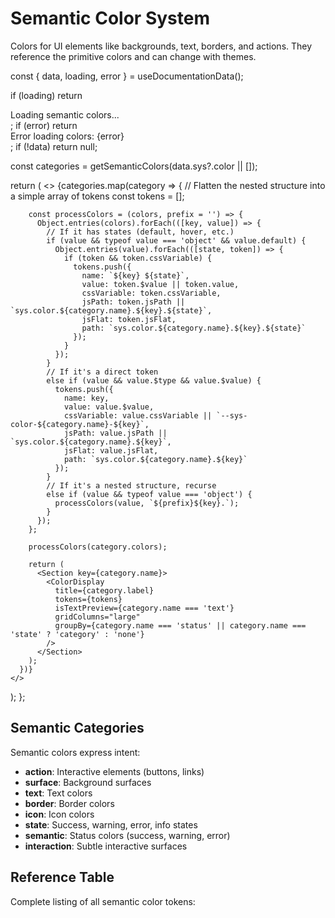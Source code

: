 
<Meta title="Token Reference/Semantic/Colors" />

# Semantic Color System

Colors for UI elements like backgrounds, text, borders, and actions. They reference the primitive colors and can change with themes.

  const { data, loading, error } = useDocumentationData();
  
  if (loading) return <div>Loading semantic colors...</div>;
  if (error) return <div>Error loading colors: {error}</div>;
  if (!data) return null;
  
  const categories = getSemanticColors(data.sys?.color || []);
  
  return (
    <>
      {categories.map(category => {
        // Flatten the nested structure into a simple array of tokens
        const tokens = [];
        
        const processColors = (colors, prefix = '') => {
          Object.entries(colors).forEach(([key, value]) => {
            // If it has states (default, hover, etc.)
            if (value && typeof value === 'object' && value.default) {
              Object.entries(value).forEach(([state, token]) => {
                if (token && token.cssVariable) {
                  tokens.push({
                    name: `${key} ${state}`,
                    value: token.$value || token.value,
                    cssVariable: token.cssVariable,
                    jsPath: token.jsPath || `sys.color.${category.name}.${key}.${state}`,
                    jsFlat: token.jsFlat,
                    path: `sys.color.${category.name}.${key}.${state}`
                  });
                }
              });
            } 
            // If it's a direct token
            else if (value && value.$type && value.$value) {
              tokens.push({
                name: key,
                value: value.$value,
                cssVariable: value.cssVariable || `--sys-color-${category.name}-${key}`,
                jsPath: value.jsPath || `sys.color.${category.name}.${key}`,
                jsFlat: value.jsFlat,
                path: `sys.color.${category.name}.${key}`
              });
            }
            // If it's a nested structure, recurse
            else if (value && typeof value === 'object') {
              processColors(value, `${prefix}${key}.`);
            }
          });
        };
        
        processColors(category.colors);
        
        return (
          <Section key={category.name}>
            <ColorDisplay
              title={category.label}
              tokens={tokens}
              isTextPreview={category.name === 'text'}
              gridColumns="large"
              groupBy={category.name === 'status' || category.name === 'state' ? 'category' : 'none'}
            />
          </Section>
        );
      })}
    </>
  );
};

<AllSemanticColors />


## Semantic Categories
Semantic colors express intent:
- **action**: Interactive elements (buttons, links)
- **surface**: Background surfaces
- **text**: Text colors
- **border**: Border colors
- **icon**: Icon colors
- **state**: Success, warning, error, info states
- **semantic**: Status colors (success, warning, error)
- **interaction**: Subtle interactive surfaces

## Reference Table

Complete listing of all semantic color tokens:

<TokenReferenceTable tier="sys" category="color" />